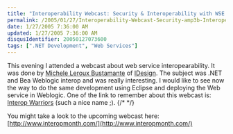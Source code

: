 ```yaml
---
title: "Interoperability Webcast: Security & Interoperability with WSE 2.0, WebLogic and Axis (Level 300)."
permalink: /2005/01/27/Interoperability-Webcast-Security-amp3b-Interoperability-with-WSE-20-WebLogic-and-Axis-(Level-300)/
date: 1/27/2005 7:36:00 AM
updated: 1/27/2005 7:36:00 AM
disqusIdentifier: 20050127073600
tags: [".NET Development", "Web Services"]
---
```




This evening I attended a webcast about web service 
interopearability. It was done by [Michele 
Leroux Bustamante](http://www.dasblonde.net/) of [IDesign](http://www.idesign.net/idesign/DesktopDefault.aspx). The 
subject was .NET and Bea Weblogic interop and was really interesting. I would 
like to see now the way to do the same development using Eclipse and deploying 
the Web service in Weblogic. One of the link to remember about this webcast is: 
[Interop Warriors](http://www.interopwarriors.com/) (such a nice 
name ;).
{/* <!-- more --> */}

You might take a look to the upcoming webcast here: [http://www.interopmonth.com/](http://www.interopmonth.com/)
